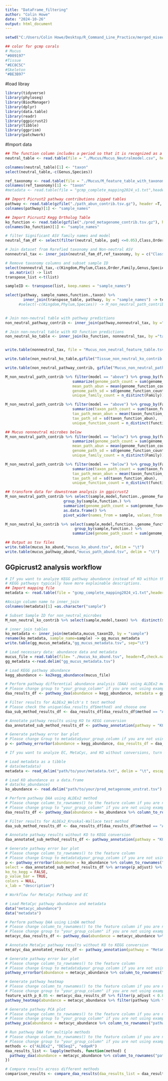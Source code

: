 ---
title: "DataFrame_filtering"
author: "Colin Howe"
date: "2024-10-26"
output: html_document
---

```{r setup, include=FALSE}
setwd("C:/Users/Colin Howe/Desktop/R_Command_Line_Practice/merged_miseq_folder")

## color for gcmp corals
# Mucus  
"#009197"
#Tissue 
"#EC8C5C"
#Skeleton
"#BE3B97"
```

#load libray
```{r, message=FALSE, warning=FALSE} 
library(tidyverse)
library(phyloseq)
library(BiocManager)
library(dplyr)
library(data.table)
library(readr)
library(ggpicrust2)
library(tibble)
library(ggprism)
library(patchwork)
```

#Import data
```{r}

## The function column includes a period so that it is recognized as a character rather than actual function
neutral_table <- read.table(file = "./Mucus/Mucus_Neutralmodel.csv", header=T,comment.char="", sep=",", check.names = FALSE)

colnames(neutral_table)[1] <- "taxon"
select(neutral_table,-c(Genus,Species))

ref_taxonomy <- read.table(file = "./Mucus/M_feature_table_with_taxonomy.csv", header =T, sep = ",", check.names = FALSE) 
colnames(ref_taxonomy)[1] <- "taxon"
#metadata <- read.table(file = "gcmp_complete_mapping2024_v1.txt",header=T,comment.char="", sep="\t")

## Import Picrust2 pathway contributions zipped tables
pathway <- read.table(gzfile("./path_abun_contrib.tsv.gz"), header =T, sep = "\t")
colnames(pathway)[1] <- "sample_names"

## Import Picrust2 Kegg Ortholog Table
ko_function <- read.table(gzfile("./pred_metagenome_contrib.tsv.gz"), header =T, sep = "\t")
colnames(ko_function)[1] <- "sample_names"

# filter Significant ASV family names and model 
neutral_fam_df <- select(filter(neutral_table, padj <=0.05),Class,Order,Family,model)

# Join dataset from Rarefied taxonomy and Non-neutral ASV
nonneutral_tax <- inner_join(neutral_fam_df,ref_taxonomy, by = c("Class","Order","Family"))

# Remove taxonomy columns and subset sample ID
select(nonneutral_tax,-c(Kingdom,Phylum,Class,Order,Family,Genus,Species,model)) %>% 
  as.matrix() -> list 
transpose_list <-t(list)

sampleID <- transpose(list, keep.names = "sample_names")

select(pathway, sample_names,function.,taxon) %>% 
        inner_join(transpose_table, pathway, by = "sample_names") -> test #%>%
      #select(-c(Kingdom,Phylum,Species)) -> M_non_neutral_path_contrib
 

# Join non-neutral table with pathway predictions
non_neutral_pathway_contrib <- inner_join(pathway,nonneutral_tax, by ="taxon") 

# Join non-neutral table with KO function predictions
non_neutral_ko_table <- inner_join(ko_function, nonneutral_tax, by ="taxon") 


write.table(nonneutral_tax, file = "Mucus_non_neutral_feature_table.tsv", sep = "\t")

write.table(non_neutral_ko_table,gzfile("Tissue_non_neutral_ko_contrib.tsv.gz"), sep = "\t")

write.table(non_neutral_pathway_contrib, gzfile("Mucus_non_neutral_pathway_contrib.tsv.gz"),sep = "\t")

M_non_neutral_path_contrib %>% filter(model == "above") %>% group_by(function.) %>%
                              summarize(genome_path_count = sum(genome_function_count), 
                              mean_path_abun = mean(genome_function_count),
                              genome_path_sd = sd(genome_function_count),
                              unique_family_count = n_distinct(Family)) -> m_above_path_abund

M_non_neutral_path_contrib %>% filter(model == "above") %>% group_by(Family) %>%
                              summarize(taxon_path_count = sum(taxon_function_abun), 
                              tax_path_mean_abun = mean(taxon_function_abun),
                              tax_path_sd = sd(taxon_function_abun), 
                              unique_function_count = n_distinct(function.)) -> m_above_family_abund

## Mucus nonneutral microbes below
M_non_neutral_path_contrib %>% filter(model == "below") %>% group_by(function.) %>%
                              summarize(genome_path_count = sum(genome_function_count), 
                              mean_path_abun = mean(genome_function_count),
                              genome_path_sd = sd(genome_function_count),
                              unique_family_count = n_distinct(Family)) -> m_below_path_abund

M_non_neutral_path_contrib %>% filter(model == "below") %>% group_by(Family) %>%
                              summarize(taxon_path_count = sum(taxon_function_abun), 
                              tax_path_mean_abun = mean(taxon_function_abun),
                              tax_path_sd = sd(taxon_function_abun), 
                              unique_function_count = n_distinct(function.)) -> m_below_family_abund

## transform data for downstream analysis in ggpicrust2
M_non_neutral_path_contrib %>% select(sample,model,function.,genome_function_count) %>%
                          group_by(sample,function.) %>%
                          summarize(genome_path_count = sum(genome_function_count), .groups="drop") %>% 
                          as.data.frame() %>%  
                          pivot_wider(names_from = sample, values_from = genome_path_count,values_fill = 0 )-> mucus_pathway_abund 

M_non_neutral_ko_contrib %>% select(sample,model,function.,genome_function_count) %>%
                               group_by(sample,function.) %>%
                              summarize(genome_path_count = sum(genome_function_count), .groups="drop") %>% as.data.frame() %>% pivot_wider(names_from = sample, values_from = genome_path_count,values_fill = 0 )-> mucus_ko_abund

## Output as tsv files
write.table(mucus_ko_abund,"mucus_ko_abund.tsv", delim = "\t") 
write.table(mucus_pathway_abund,"mucus_path_abund.tsv", delim = "\t")
```

## GGpicrust2 analysis workflow
```{r}


# If you want to analyze KEGG pathway abundance instead of KO within the pathway, turn ko_to_kegg to TRUE.
# KEGG pathways typically have more explainable descriptions.
## Import mapping file
metadata <- read.table(file = "gcmp_complete_mapping2024_v1.txt",header=T,comment.char="", sep="\t")

#Assign column name to inner_join
colnames(metadata)[1] =as.character("sample")

# Subset Sample ID for non_neutral_microbes
M_non_neutral_ko_contrib %>% select(sample,model,taxon) %>%  distinct(sample, .keep_all = TRUE)%>% as.data.frame()-> mucus_taxonID

# inner_join tables
ko_metadata <- inner_join(metadata,mucus_taxonID, by = "sample")
rename(ko_metadata, sample_name=sample) -> gg_mucus_metadata
write.table(gg_mucus_metadata,"gg_mucus_metadata.tsv", sep="\t")

# Load necessary data: abundance data and metadata
mucus_file = read.table(file= "./mucus_ko_abund.tsv", header=T,check.name=FALSE)
gg_metadata <-read.delim("gg_mucus_metadata.tsv")

# Load KEGG pathway abundance
kegg_abundance <- ko2kegg_abundance(mucus_file) 

# Perform pathway differential abundance analysis (DAA) using ALDEx2 method
# Please change group to "your_group_column" if you are not using example dataset
daa_results_df <- pathway_daa(abundance = kegg_abundance, metadata = gg_mucus_metadata, group = "model", daa_method = "ALDEx2", select = NULL, reference = NULL) 

# Filter results for ALDEx2_Welch's t test method
# Please check the unique(daa_results_df$method) and choose one
daa_sub_method_results_df <- daa_results_df[daa_results_df$method == "ALDEx2_Wilcoxon rank test", ]

# Annotate pathway results using KO to KEGG conversion
daa_annotated_sub_method_results_df <- pathway_annotation(pathway = "KO", daa_results_df = daa_sub_method_results_df, ko_to_kegg = TRUE)

# Generate pathway error bar plot
# Please change Group to metadata$your_group_column if you are not using example dataset
p <- pathway_errorbar(abundance = kegg_abundance, daa_results_df = daa_annotated_sub_method_results_df, Group = metadata$Environment, p_values_threshold = 0.05, order = "pathway_class", select = NULL, ko_to_kegg = TRUE, p_value_bar = TRUE, colors = NULL, x_lab = "pathway_name")

# If you want to analyze EC, MetaCyc, and KO without conversions, turn ko_to_kegg to FALSE.

# Load metadata as a tibble
# data(metadata)
metadata <- read_delim("path/to/your/metadata.txt", delim = "\t", escape_double = FALSE, trim_ws = TRUE)

# Load KO abundance as a data.frame
# data(ko_abundance)
ko_abundance <- read.delim("path/to/your/pred_metagenome_unstrat.tsv")

# Perform pathway DAA using ALDEx2 method
# Please change column_to_rownames() to the feature column if you are not using example dataset
# Please change group to "your_group_column" if you are not using example dataset
daa_results_df <- pathway_daa(abundance = ko_abundance %>% column_to_rownames("#NAME"), metadata = metadata, group = "Environment", daa_method = "ALDEx2", select = NULL, reference = NULL)

# Filter results for ALDEx2_Kruskal-Wallace test method
daa_sub_method_results_df <- daa_results_df[daa_results_df$method == "ALDEx2_Wilcoxon rank test", ]

# Annotate pathway results without KO to KEGG conversion
daa_annotated_sub_method_results_df <- pathway_annotation(pathway = "KO", daa_results_df = daa_sub_method_results_df, ko_to_kegg = FALSE)

# Generate pathway error bar plot
# Please change column_to_rownames() to the feature column
# Please change Group to metadata$your_group_column if you are not using example dataset
p <- pathway_errorbar(abundance = ko_abundance %>% column_to_rownames("#NAME"), daa_results_df = daa_annotated_sub_method_results_df, Group = metadata$Environment, p_values_threshold = 0.05, order = "group",
select = daa_annotated_sub_method_results_df %>% arrange(p_adjust) %>% slice(1:20) %>% dplyr::select(feature) %>% pull(), 
ko_to_kegg = FALSE, 
p_value_bar = TRUE, 
colors = NULL, 
x_lab = "description")

# Workflow for MetaCyc Pathway and EC

# Load MetaCyc pathway abundance and metadata
data("metacyc_abundance")
data("metadata")

# Perform pathway DAA using LinDA method
# Please change column_to_rownames() to the feature column if you are not using example dataset
# Please change group to "your_group_column" if you are not using example dataset
metacyc_daa_results_df <- pathway_daa(abundance = metacyc_abundance %>% column_to_rownames("pathway"), metadata = metadata, group = "Environment", daa_method = "LinDA")

# Annotate MetaCyc pathway results without KO to KEGG conversion
metacyc_daa_annotated_results_df <- pathway_annotation(pathway = "MetaCyc", daa_results_df = metacyc_daa_results_df, ko_to_kegg = FALSE)

# Generate pathway error bar plot
# Please change column_to_rownames() to the feature column
# Please change Group to metadata$your_group_column if you are not using example dataset
pathway_errorbar(abundance = metacyc_abundance %>% column_to_rownames("pathway"), daa_results_df = metacyc_daa_annotated_results_df, Group = metadata$Environment, ko_to_kegg = FALSE, p_values_threshold = 0.05, order = "group", select = NULL, p_value_bar = TRUE, colors = NULL, x_lab = "description")

# Generate pathway heatmap
# Please change column_to_rownames() to the feature column if you are not using example dataset
# Please change group to "your_group_column" if you are not using example dataset
feature_with_p_0.05 <- metacyc_daa_results_df %>% filter(p_adjust < 0.05)
pathway_heatmap(abundance = metacyc_abundance %>% filter(pathway %in% feature_with_p_0.05$feature) %>% column_to_rownames("pathway"), metadata = metadata, group = "Environment")

# Generate pathway PCA plot
# Please change column_to_rownames() to the feature column if you are not using example dataset
# Please change group to "your_group_column" if you are not using example dataset
pathway_pca(abundance = metacyc_abundance %>% column_to_rownames("pathway"), metadata = metadata, group = "Environment")

# Run pathway DAA for multiple methods
# Please change column_to_rownames() to the feature column if you are not using example dataset
# Please change group to "your_group_column" if you are not using example dataset
methods <- c("ALDEx2", "DESeq2", "edgeR")
daa_results_list <- lapply(methods, function(method) {
  pathway_daa(abundance = metacyc_abundance %>% column_to_rownames("pathway"), metadata = metadata, group = "Environment", daa_method = method)
})

# Compare results across different methods
comparison_results <- compare_daa_results(daa_results_list = daa_results_list, method_names = c("ALDEx2_Welch's t test", "ALDEx2_Wilcoxon rank test", "DESeq2", "edgeR"))
```